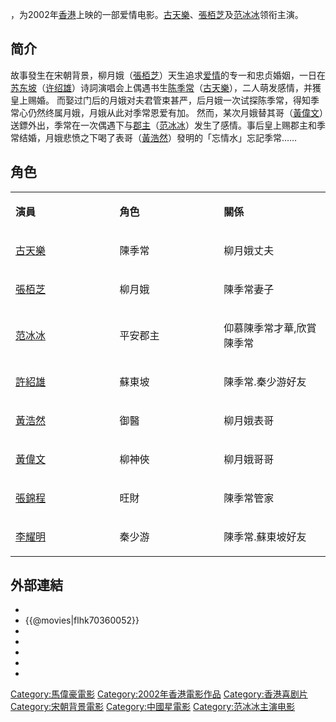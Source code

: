 {{noteTA
|T=zh:我家有一隻河東獅; zh-hans:我家有一只河东狮; zh-hant:我家有一隻河東獅; zh-cn:河东狮吼 (电影); zh-sg:我家有一只河东狮;
|1=zh:我家有一隻河東獅; zh-hans:我家有一只河东狮; zh-hant:我家有一隻河東獅; zh-cn:河东狮吼; zh-sg:我家有一只河东狮;
|G1=Show
}}
{{Infobox Film
| name               = -{zh:我家有一隻河東獅; zh-hans:我家有一只河东狮; zh-hant:我家有一隻河東獅; zh-cn:河东狮吼; zh-sg:我家有一只河东狮;}-
| original_name      = ''{{lang|en|The Lion Roars}}''
| image              = The Lion Roars poster (Hong Kong Version).jpg
| cn_image           = Hedong.jpg
| caption            = 電影海報
| director           = [[馬偉豪|馬偉豪]]
| producer           = [[馬偉豪|馬偉豪]]<br/>[[江玉儀|江玉儀]]<br/>[[梁寶桐|梁寶桐]]
| producer_2         = 馮志偉、黎世華
| writer             = [[馬偉豪|馬偉豪]]<br/>[[江玉儀|江玉儀]]<br/>[[陳詠燊|陳詠燊]]<br/>[[鍾健強|鍾健強]]<br/>[[莊文強|莊文強]]<br/>[[孫浩浩|孫浩浩]]
| starring           = [[古天樂|古天樂]]<br/>[[張栢芝|張栢芝]]<br/>[[范冰冰|范冰冰]]<br/>[[許紹雄|許紹雄]]
| music              = [[羅堅|羅　堅]]
| cinematography     = [[張文寶|張文寶]] HKSC
| editing            = [[林安兒|林安兒]] HKSE
| 主題曲 = 〈一個人背兩人的債〉/〈情人不會忘記〉<br>[[張柏芝|張柏芝]]
| production_company = [[一百年電影有限公司|一百年電影有限公司]] <small>'''出品'''</small><br/>[[青年電影製片廠|青年電影製片廠]] <small>'''出品'''</small><br/>[[小馬歌製作室|小馬歌製作室]] <small>'''攝製'''</small><br/>[[中國電影合作製片公司|中國電影合作製片公司]] <small>'''攝製'''</small>
| distributor        = [[中國星集團有限公司|中國星集團有限公司]]
| released           = {{HK}}{{film date|2002|9|28}}<br>{{TWN}}{{start date|2003|2|1}}
| runtime            = 98 分鐘
| country            =   {{HKG-CHN}}<br/>{{CHN}}
| language           = [[广东话|广东话]]、[[普通话|普通话]]
| budget             = 
| gross              = HK $11,930,124.00
| followed_by        = [[河东狮吼2|河东狮吼2]]
| cn_name            = 河东狮吼
| hk_name            = 我家有一隻河東獅
| tw_name            = 我家有一隻河東獅
}}
{{engname|《我家有一隻河東獅》|''The Lion Roars''}}，为2002年[[香港|香港]]上映的一部爱情电影。[[古天樂|古天樂]]、[[張栢芝|張栢芝]]及[[范冰冰|范冰冰]]领衔主演。

== 简介 ==
故事發生在宋朝背景，柳月娥（[[張栢芝|張栢芝]]）天生追求[[爱情|爱情]]的专一和忠贞婚姻，一日在[[苏东坡|苏东坡]]（[[许绍雄|许绍雄]]）诗詞演唱会上偶遇书生[[陈季常|陈季常]]（[[古天樂|古天樂]]），二人萌发感情，并獲皇上赐婚。
而娶过门后的月娥对夫君管束甚严，后月娥一次试探陈季常，得知季常心仍然终属月娥，月娥从此对季常恩爱有加。
然而，某次月娥替其哥（[[黃偉文|黃偉文]]）送鏢外出，季常在一次偶遇下与[[郡主|郡主]]（[[范冰冰|范冰冰]]）发生了感情。事后皇上赐郡主和季常结婚，月娥悲愤之下喝了表哥（[[黃浩然_(演員)|黃浩然]]）發明的「忘情水」忘記季常……

== 角色 ==
{|class="wikitable" width="50%"
|- style="background:cornflowerblue; color:white" align=center
|style="width:6%"|'''演員'''||style="width:6%"|'''角色'''||style="width:6%"|'''關係'''
|-
|[[古天樂|古天樂]]||陳季常||柳月娥丈夫
|-
|[[張栢芝|張栢芝]]||柳月娥||陳季常妻子
|-
|[[范冰冰|范冰冰]]||平安郡主||仰慕陳季常才華,欣賞陳季常
|-
|[[許紹雄|許紹雄]]||蘇東坡||陳季常.秦少游好友
|-
|[[黃浩然_(演員)|黃浩然]]||御醫||柳月娥表哥
|-
|[[黃偉文|黃偉文]]||柳神俠||柳月娥哥哥
|-
|[[張錦程|張錦程]]||旺財||陳季常管家
|-
|[[李耀明|李耀明]]||秦少游||陳季常.蘇東坡好友
|}

== 外部連結 ==
*{{Yahoomovie id|211}}
*{{@movies|flhk70360052}}
*{{douban|title=河东狮吼}}
*{{Mtime|10775|河东狮吼}}
*{{rotten-tomatoes|lion_roars}}
*{{hkmdb title|10116}}
*{{imdb title|0368894}}

{{古天樂主要電影}}
[[Category:馬偉豪電影|Category:馬偉豪電影]]
[[Category:2002年香港電影作品|Category:2002年香港電影作品]]
[[Category:香港喜剧片|Category:香港喜剧片]]
[[Category:宋朝背景電影|Category:宋朝背景電影]]
[[Category:中國星電影|Category:中國星電影]]
[[Category:范冰冰主演电影|Category:范冰冰主演电影]]